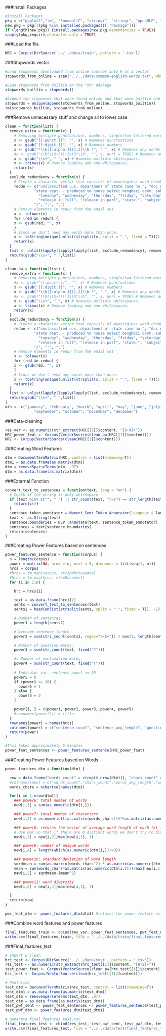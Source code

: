 ###Install Packages
```r
#Install Packages
pkg = c("ggplot2","tm", "SnowballC", "stringi", "stringr", "openNLP", "NLP", "qdap", "dplyr", "foreach", "XML")
new.pkg = pkg[!(pkg %in% installed.packages()[,"Package"])]
if (length(new.pkg)) {install.packages(new.pkg,dependencies = TRUE)}
sapply(pkg,require,character.only = TRUE)
```

###Load the file
```r
HRC = Corpus(DirSource('../../data/train', pattern = '.tsv'))
```

###Stopwords vector
```r
#Load stopwords downloaded from online sources into R as a vector
stopwords_from_online = scan("../../data/common-english-words.txt", what = "character", sep = ",")

#Load stopwords from builtin in the "tm" package
stopwords_builtin = stopwords()

#Append the stopwords that were found online and that were builtin and remove repeated words; store the new vector into the variable "stopwords"
stopwords = unique(append(stopwords_from_online, stopwords_builtin))
rm(stopwords_builtin, stopwords_from_online)
```

###Remove unnecessary stuff and change all to lower case
```r
clean = function(list) {
  remove_extra = function(x) {
    # Removing multiple punctuations, numbers, single/two-lettered words and whitespaces. (In   that order)
    x <- gsub("[[:punct:]]", "", x) # Removes punctuations
    x <- gsub("[[:digit:]]", "", x) # Removes numbers
    x <- gsub("*\\b[[:alpha:]]{1,2}\\b *", " ", x) # Removes any words with 1 or 2 letters
    #x <- gsub("\\b(\\S+?)\\1\\S*\\b", "", x, perl = TRUE) # Removes any words with repeating letters
    x <- gsub("\\s+", " ", x) # Removes multiple whitespaces.
    x <- trimws(x) # Remove leading and end whitespaces.
    return(x)
  }
  exclude_redundancy = function(x) {
    # Create a character vector that consists of meaningless word chunks.
    redun <- c("unclassified u.s. department of state case no.", "doc no.", "date:",
             "state dept. - produced to house select benghazi comm. subject to agreement on sensitive information & redactions.", "no foia waiver.", "subject:", "sent:", "monday",
               "tuesday", "wednesday", "thursday", "friday", "saturday", "sunday", "f-",
               "release in full", "release in part", "state-", "subject", "fvv", "sent", "scb",
             "/", ":", ",")
    # Remove elements in redun from the email set
    x <- tolower(x)
    for (red in redun) {
    x <- gsub(red, "", x)
    }
    # Since we don't need any words more than once.
    x <- toString(unique(unlist(strsplit(x, split = " ", fixed = T))))
    return(x)
  }
  list <- unlist(lapply(lapply(lapply(list, exclude_redundancy), remove_extra), removeWords, stopwords))
  return(gsub("\\s+", " ",list))
}

clean_pw = function(list) {
  remove_extra = function(x) {
    # Removing multiple punctuations, numbers, single/two-lettered words and whitespaces. (In   that order)
    #x <- gsub("[[:punct:]]", "", x) # Removes punctuations
    x <- gsub("[[:digit:]]", "", x) # Removes numbers
    x <- gsub("*\\b[[:alpha:]]{1,2}\\b *", " ", x) # Removes any words with 1 or 2 letters
    #x <- gsub("\\b(\\S+?)\\1\\S*\\b", "", x, perl = TRUE) # Removes any words with repeating letters
    x <- gsub("\\s+", " ", x) # Removes multiple whitespaces.
    x <- trimws(x) # Remove leading and end whitespaces.
    return(x)
  }
  exclude_redundancy = function(x) {
    # Create a character vector that consists of meaningless word chunks.
    redun <- c("unclassified u.s. department of state case no.", "doc no.", "date:",
             "state dept. - produced to house select benghazi comm. subject to agreement on sensitive information & redactions.", "no foia waiver.", "subject:", "sent:", "monday",
               "tuesday", "wednesday", "thursday", "friday", "saturday", "sunday", "f-",
               "release in full", "release in part", "state-", "subject", "fvv", "sent", "scb",
             "/", ":", ",")
    # Remove elements in redun from the email set
    x <- tolower(x)
    for (red in redun) {
    x <- gsub(red, "", x)
    }
    # Since we don't need any words more than once.
    x <- toString(unique(unlist(strsplit(x, split = " ", fixed = T))))
    return(x)
  }
  list <- unlist(lapply(lapply(lapply(list, exclude_redundancy), remove_extra), removeWords, stopwords))
  return(gsub("\\s+", " ",list))
}
mth <- c("january", "february", "march", "april", "may", "june", "july", "august",
             "september", "october", "november", "december")
```

###Data-cleaning
```r
res_var <- as.numeric(str_extract(HRC[[1]]$content, "[0-9]+"))
HRC_power_feat <- Corpus(VectorSource(clean_pw(HRC[[1]]$content)))
HRC <- Corpus(VectorSource(clean(HRC[[1]]$content)))
```


###Creating Word Features
```r
dtm = DocumentTermMatrix(HRC, control = list(stemming=T))
dtm1 = as.data.frame(as.matrix(dtm))
dtm = removeSparseTerms(dtm, .97)
dtm = as.data.frame(as.matrix(dtm))
```

###External Function
```r
convert_text_to_sentences = function(text, lang = "en") {
  # Check if the string is only whitespace
  if (text %in% c("", " ") || str_count(text, "\\s") == str_length(text)) {
    return(c())
  }
  sentence_token_annotator = Maxent_Sent_Token_Annotator(language = lang)
  text <- as.String(text)
  sentence.boundaries = NLP::annotate(text, sentence_token_annotator)
  sentences = text[sentence.boundaries]
  return(sentences)
}
```

###Creating Power Features based on sentences
```r
power_features_sentence = function(corpus) {
  n = length(corpus)
  power = matrix(NA, nrow = n, ncol = 5, dimnames = list(seq(1, n)))
  hrcs = corpus
  #hrcs = tm_map(corpus, stripWhitespace)
  #hrcs = tm_map(hrcs, stemDocument)
  for (i in 1:n) {

    hrc = hrcs[i]

    text = as.data.frame(hrc)[2]
    sents = convert_text_to_sentences(text)
    sents2 = head(unlist(strsplit(sents, split = ".", fixed = T)), -1)

    # Number of sentences.
    power1 = length(sents2)

    # Average sentence length.
    power2 = sum(stri_count(sents2, regex="\\S+")) / max(1, length(sents2))

    # Number of question marks.
    power3 = sum(str_count(text, fixed("?")))

    #s Number of exclamation marks.
    power4 = sum(str_count(text, fixed("!")))
    
    # Indicator var. sentence_count >= 20
    power5 = 0
    if (power1 >= 20) {
      power5 = 1
    } else {
      power5 = 0
    }

    power[i, ] = c(power1, power2, power3, power4, power5)
    #rownames(power)[i] = title
  }
  rownames(power) = names(hrcs)
  colnames(power) = c("sentence_count", "sentence_avg_length", "question_marks", "exclamation_points", "sentence_count_ind")
  return(power)
}

#This takes approximately 5 minutes
power_feat_sentences <- power_features_sentence(HRC_power_feat)
```

###Creating Power Features based on Words
```r
power_features_dtm = function(dtm) {

  new = data.frame("words_count" = c(rep(0,nrow(dtm))), "chars_count" = c(rep(0,nrow(dtm))), "words_avg_length" = c(rep(0,nrow(dtm))), "words_distinct" = c(rep(0,nrow(dtm))), "sd_words" = c(rep(0,nrow(dtm))),"word_diversity" = c(rep(0,nrow(dtm))))
  #colnames(new) = c("words_count","chars_count","words_avg_length","words_distinct","sd_words", "word_diversity")
  words_chars = nchar(colnames(dtm))

  for(i in 1:nrow(dtm)){
    ### power6: total number of words
    new[i,1] = sum(as.numeric(dtm[i,]))

    ### power7: total number of characters
    new[i,2] = as.numeric(t(as.matrix(words_chars))%*%as.matrix(as.numeric(dtm[i,])))

    ### power8: returns the vector of average word length of each txt file
    # Use max so that if there are 0 distinct words we don't try to divide by 0.
    new[i,3] = new[i,2]/max(new[i,1], 1)

    ### power9: number of unique words
    new[i,4] = length(which(as.numeric(dtm[i,])!=0))

    ### power10: standard deviation of word length
    sqrdmean = sum(as.matrix(words_chars^2) * as.matrix(as.numeric(dtm[i,])))/max(new[i,1], 1)
    mean = sum(words_chars*as.matrix(as.numeric(dtm[i,])))/max(new[i,1], 1)
    new[i,5] = sqrdmean-(mean^2)

    ### power11: word diversity
    new[i,6] = new[i,4]/max(new[i,1], 1)

  }
  return(new)
}

pwr_feat_dtm <- power_features_dtm(dtm1) #returns the power feature using words in the emails
```

###Combine word features and power features
```r
final_features_train <- cbind(res_var, power_feat_sentences, pwr_feat_dtm, dtm)
write.csv(final_features_train, file = "../../data/train/final_features_train.csv")
```

###Final_features_test
```r
# Import & Clean
hrc_test <- Corpus(DirSource('../../data/test', pattern = '.tsv'))
res_test <- as.numeric(str_extract(hrc_test[[1]]$content, "[0-9]+"))
test_power_feat <- Corpus(VectorSource(clean_pw(hrc_test[[1]]$content)))
hrc_test <- Corpus(VectorSource(clean(hrc_test[[1]]$content)))

# Featurize
test_dtm = DocumentTermMatrix(hrc_test, control = list(stemming=T))
test_dtm1 = as.data.frame(as.matrix(test_dtm))
test_dtm = removeSparseTerms(test_dtm, .97)
test_dtm = as.data.frame(as.matrix(test_dtm))
test_pwf_sent <- power_feat_sentences <- power_features_sentence(test_power_feat)
test_pwf_dtm <- power_features_dtm(test_dtm1)

# generate final_features_test.csv
final_features_test <- cbind(res_test, test_pwf_sent, test_pwf_dtm, test_dtm)
write.csv(final_features_test, file = "../../data/test/final_features_test.csv")
```

